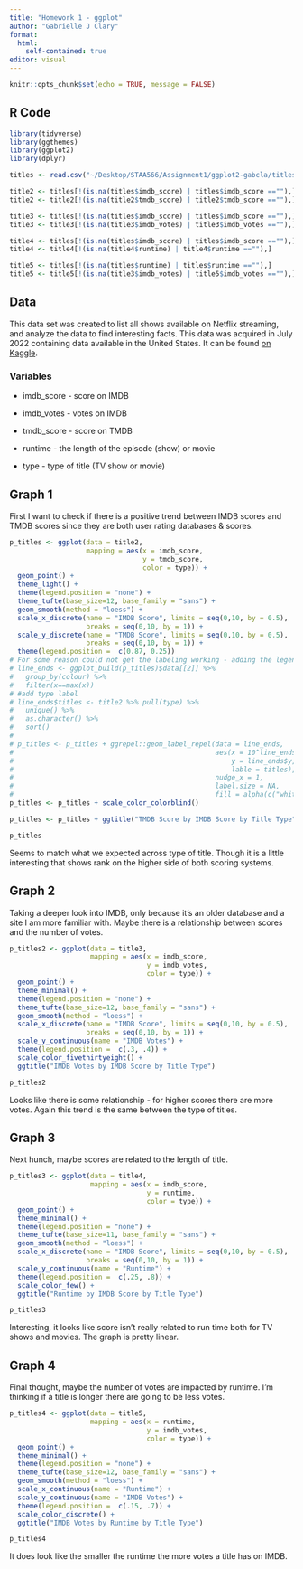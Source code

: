 ```yaml
---
title: "Homework 1 - ggplot"
author: "Gabrielle J Clary"
format: 
  html:
    self-contained: true
editor: visual
---
```


```r
knitr::opts_chunk$set(echo = TRUE, message = FALSE)
```

## R Code

```r
library(tidyverse)
library(ggthemes)
library(ggplot2)
library(dplyr)

titles <- read.csv("~/Desktop/STAA566/Assignment1/ggplot2-gabcla/titles.csv", header = T)

title2 <- titles[!(is.na(titles$imdb_score) | titles$imdb_score ==""),]
title2 <- title2[!(is.na(title2$tmdb_score) | title2$tmdb_score ==""),]

title3 <- titles[!(is.na(titles$imdb_score) | titles$imdb_score ==""),]
title3 <- title3[!(is.na(title3$imdb_votes) | title3$imdb_votes ==""),]

title4 <- titles[!(is.na(titles$imdb_score) | titles$imdb_score ==""),]
title4 <- title4[!(is.na(title4$runtime) | title4$runtime ==""),]

title5 <- titles[!(is.na(titles$runtime) | titles$runtime ==""),]
title5 <- title5[!(is.na(title3$imdb_votes) | title5$imdb_votes ==""),]
```

## Data

This data set was created to list all shows available on Netflix streaming, and analyze the data to find interesting facts. This data was acquired in July 2022 containing data available in the United States. It can be found [on Kaggle](https://www.kaggle.com/datasets/victorsoeiro/netflix-tv-shows-and-movies?select=titles.csv).

### Variables

-   imdb_score - score on IMDB

-   imdb_votes - votes on IMDB

-   tmdb_score - score on TMDB

-   runtime - the length of the episode (show) or movie

-   type - type of title (TV show or movie)

## Graph 1

First I want to check if there is a positive trend between IMDB scores and TMDB scores since they are both user rating databases & scores.

```r
p_titles <- ggplot(data = title2,
                   mapping = aes(x = imdb_score,
                                 y = tmdb_score,
                                 color = type)) +
  geom_point() +
  theme_light() +
  theme(legend.position = "none") +
  theme_tufte(base_size=12, base_family = "sans") +
  geom_smooth(method = "loess") +
  scale_x_discrete(name = "IMDB Score", limits = seq(0,10, by = 0.5),
                   breaks = seq(0,10, by = 1)) +
  scale_y_discrete(name = "TMDB Score", limits = seq(0,10, by = 0.5),
                   breaks = seq(0,10, by = 1)) +
  theme(legend.position =  c(0.87, 0.25))
# For some reason could not get the labeling working - adding the legend back in
# line_ends <- ggplot_build(p_titles)$data[[2]] %>%
#   group_by(colour) %>%
#   filter(x==max(x))
# #add type label
# line_ends$titles <- title2 %>% pull(type) %>%
#   unique() %>%
#   as.character() %>%
#   sort()
#
# p_titles <- p_titles + ggrepel::geom_label_repel(data = line_ends,
#                                                  aes(x = 10^line_ends$x,
#                                                      y = line_ends$y,
#                                                      lable = titles),
#                                                  nudge_x = 1,
#                                                  label.size = NA,
#                                                  fill = alpha(c("white"),0))
p_titles <- p_titles + scale_color_colorblind()

p_titles <- p_titles + ggtitle("TMDB Score by IMDB Score by Title Type")

p_titles
```

Seems to match what we expected across type of title. Though it is a little interesting that shows rank on the higher side of both scoring systems.

## Graph 2

Taking a deeper look into IMDB, only because it's an older database and a site I am more familiar with. Maybe there is a relationship between scores and the number of votes.

```r
p_titles2 <- ggplot(data = title3,
                    mapping = aes(x = imdb_score,
                                  y = imdb_votes,
                                  color = type)) +
  geom_point() +
  theme_minimal() +
  theme(legend.position = "none") +
  theme_tufte(base_size=12, base_family = "sans") +
  geom_smooth(method = "loess") +
  scale_x_discrete(name = "IMDB Score", limits = seq(0,10, by = 0.5),
                   breaks = seq(0,10, by = 1)) +
  scale_y_continuous(name = "IMDB Votes") +
  theme(legend.position =  c(.3, .4)) +
  scale_color_fivethirtyeight() +
  ggtitle("IMDB Votes by IMDB Score by Title Type")

p_titles2
```

Looks like there is some relationship - for higher scores there are more votes. Again this trend is the same between the type of titles.

## Graph 3

Next hunch, maybe scores are related to the length of title.

```r
p_titles3 <- ggplot(data = title4,
                    mapping = aes(x = imdb_score,
                                  y = runtime,
                                  color = type)) +
  geom_point() +
  theme_minimal() +
  theme(legend.position = "none") +
  theme_tufte(base_size=11, base_family = "sans") +
  geom_smooth(method = "loess") +
  scale_x_discrete(name = "IMDB Score", limits = seq(0,10, by = 0.5),
                   breaks = seq(0,10, by = 1)) +
  scale_y_continuous(name = "Runtime") +
  theme(legend.position =  c(.25, .8)) +
  scale_color_few() +
  ggtitle("Runtime by IMDB Score by Title Type")

p_titles3
```

Interesting, it looks like score isn't really related to run time both for TV shows and movies. The graph is pretty linear.

## Graph 4

Final thought, maybe the number of votes are impacted by runtime. I'm thinking if a title is longer there are going to be less votes.

```r
p_titles4 <- ggplot(data = title5,
                    mapping = aes(x = runtime,
                                  y = imdb_votes,
                                  color = type)) +
  geom_point() +
  theme_minimal() +
  theme(legend.position = "none") +
  theme_tufte(base_size=12, base_family = "sans") +
  geom_smooth(method = "loess") +
  scale_x_continuous(name = "Runtime") +
  scale_y_continuous(name = "IMDB Votes") +
  theme(legend.position =  c(.15, .7)) +
  scale_color_discrete() +
  ggtitle("IMDB Votes by Runtime by Title Type")

p_titles4
```

It does look like the smaller the runtime the more votes a title has on IMDB.
